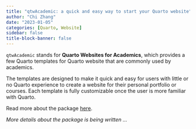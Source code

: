 ```yaml
---
title: "qtwAcademic: a quick and easy way to start your Quarto website"
author: "Chi Zhang"
date: "2023-01-05"
categories: [Quarto, Website]
sidebar: false
title-block-banner: false
---
```



`qtwAcademic` stands for **Quarto Websites for Academics**, which provides a few Quarto templates for Quarto website that are commonly used by academics.

The templates are designed to make it quick and easy for users with little or no Quarto experience to create a website for their personal portfolio or courses. Each template is fully customizable once the user is more familiar with Quarto.

Read more about the package [here](https://andreaczhang.github.io/qtwAcademic/). 

*More details about the package is being written ... *
